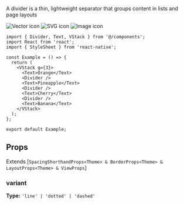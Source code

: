 
A divider is a thin, lightweight separator that groups content in lists and page layouts

<Tabs>
  <TabItem value="vector" label="Line Divider" default>
    <img
      src="https://github.com/user-attachments/assets/952d7fb6-75cb-4b2c-9fb2-bc3624f5350b"
      alt="Vector icon"
       style={{ maxWidth: "30%", height: "auto",boxShadow:
      '0 10px 15px -3px rgba(0,0,0,0.1), 0 4px 6px -4px rgba(0,0,0,0.1)' }}
    />
  </TabItem>
  <TabItem value="svg" label="Dotted Divider">
    <img
      src="https://github.com/user-attachments/assets/32d621bd-186a-4d8f-bcb9-8cda080f21c4"
      alt="SVG icon"
       style={{ maxWidth: "30%", height: "auto",boxShadow:
      '0 10px 15px -3px rgba(0,0,0,0.1), 0 4px 6px -4px rgba(0,0,0,0.1)' }}
    />
  </TabItem>
  <TabItem value="image" label="Dashed Divider">
    <img
      src="https://github.com/user-attachments/assets/853a860b-5450-4591-a26d-7184e93abe6f"
      alt="Image icon"
       style={{ maxWidth: "30%", height: "auto",boxShadow:
      '0 10px 15px -3px rgba(0,0,0,0.1), 0 4px 6px -4px rgba(0,0,0,0.1)' }}
    />
  </TabItem>
</Tabs>

```tsx
import { Divider, Text, VStack } from '@/components';
import React from 'react';
import { StyleSheet } from 'react-native';

const Example = () => {
  return (
    <VStack g={3}>
      <Text>Orange</Text>
      <Divider />
      <Text>Pineapple</Text>
      <Divider />
      <Text>Cherry</Text>
      <Divider />
      <Text>Banana</Text>
    </VStack>
  );
};

export default Example;
```

## Props

Extends [`SpacingShorthandProps<Theme> &
    BorderProps<Theme> &
    LayoutProps<Theme> &
    ViewProps`]

### variant

**Type:** `'line' | 'dotted' | 'dashed'`
